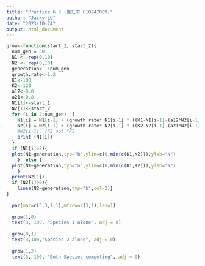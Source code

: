 ```yaml
---
title: "Practice 6.3 (盧玨寧 F10247009)"
author: "Jacky LU"
date: "2023-10-24"
output: html_document
---
```

```r
grow<-function(start_1, start_2){
  num_gen = 30
  N1 <- rep(0,10)
  N2 <- rep(0,10)
  generation<-1:num_gen
  growth.rate<-1.2
  K1<-100
  K2<-120
  a12<-0.8
  a21<-0.8
  N1[1]<-start_1
  N2[1]<-start_2
  for (i in 2:num_gen)  {
    N1[i] = N1[i-1] + (growth.rate* N1[i-1] * ((K1-N1[i-1]-(a12*N2[i-1]))/K1))
    N2[i] = N2[i-1] + (growth.rate* N2[i-1] * ((K2-N2[i-1]-(a21*N2[i-1]))/K2))
    #N2[i-1], /K2 not *K2
    print (N1[i])
  }
  if (N1[i]>2){
  plot(N1~generation,typ="b",ylim=c(0,min(c(K1,K2))),ylab="N")
    }  else {
  plot(N1~generation,typ="n",ylim=c(0,min(c(K1,K2))),ylab="N")
    }
  print(N2[1])
  if (N2[1]>0){
    lines(N2~generation,typ="b",col=2)}
}
  
  par(mar=c(3,3,1,1),mfrow=c(3,1),las=1)
  
  grow(1,0)
  text(3, 100, "Species 1 alone", adj = 0)
  
  grow(0,1)
  text(3,100,"Species 2 alone", adj = 0)
  
  grow(1,2)
  text(3, 100, "Both Species competing", adj = 0)



```
